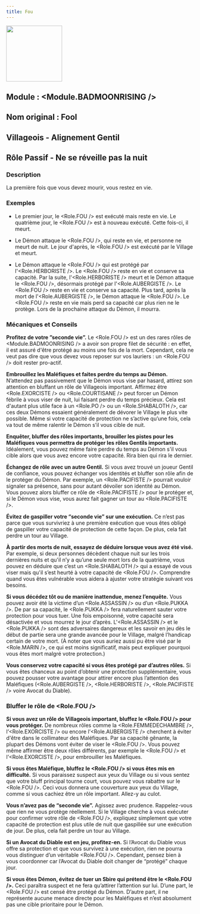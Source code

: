 ```yaml
---
title: Fou
---
```



<img src='/img/blood-on-the-clocktower/roles/fou.png' height='150' />


## Module : <Module.BADMOONRISING />

## Nom original : Fool

## Villageois - Alignement Gentil

## Rôle Passif - Ne se réveille pas la nuit

### Description

La première fois que vous devez mourir, vous restez en vie.

### Exemples

- Le premier jour, le <Role.FOU /> est exécuté mais reste en vie. Le quatrième jour, le <Role.FOU /> est à nouveau exécuté. Cette fois-ci, il meurt.

- Le Démon attaque le <Role.FOU />, qui reste en vie, et personne ne meurt de nuit. Le jour d'après, le <Role.FOU /> est exécuté par le Village et meurt.

- Le Démon attaque le <Role.FOU /> qui est protégé par l'<Role.HERBORISTE />. Le <Role.FOU /> reste en vie et conserve sa capacité. Par la suite, l'<Role.HERBORISTE /> meurt et le Démon attaque le <Role.FOU />, désormais protégé par l'<Role.AUBERGISTE />. Le <Role.FOU /> reste en vie et conserve sa capacité. Plus tard, après la mort de l'<Role.AUBERGISTE />, le Démon attaque le <Role.FOU />. Le <Role.FOU /> reste en vie mais perd sa capacité car plus rien ne le protège. Lors de la prochaine attaque du Démon, il mourra.

### Mécaniques et Conseils

**Profitez de votre ”seconde vie”.** Le <Role.FOU /> est un des rares rôles de <Module.BADMOONRISING /> a avoir son propre filet de sécurité : en effet, il est assuré d'être protégé au moins une fois de la mort. Cependant, cela ne veut pas dire que vous devez vous reposer sur vos lauriers : un <Role.FOU /> doit rester pro-actif.

**Embrouillez les Maléfiques et faites perdre du temps au Démon.** N’attendez pas passivement que le Démon vous vise par hasard, attirez son attention en bluffant un rôle de Villageois important. Affirmez être <Role.EXORCISTE /> ou <Role.COURTISANE /> peut forcer un Démon fébrile à vous viser de nuit, lui faisant perdre du temps précieux. Cela est d'autant plus utile face à un <Role.PO /> ou un <Role.SHABALOTH />, car ces deux Démons essaient généralement de dévorer le Village le plus vite possible. Même si votre capacité de protection ne s’active qu’une fois, cela va tout de même ralentir le Démon s’il vous cible de nuit.

**Enquêter, bluffer des rôles importants, brouiller les pistes pour les Maléfiques vous permettra de protéger les rôles Gentils importants.** Idéalement, vous pouvez même faire perdre du temps au Démon s'il vous cible alors que vous avez encore votre capacité. Rira bien qui rira le dernier.

**Échangez de rôle avec un autre Gentil.** Si vous avez trouvé un joueur Gentil de confiance, vous pouvez échanger vos identités et bluffer son rôle afin de le protéger du Démon. Par exemple, un <Role.PACIFISTE /> pourrait vouloir signaler sa présence, sans pour autant dévoiler son identité au Démon. Vous pouvez alors bluffer ce rôle de <Role.PACIFISTE /> pour le protéger et, si le Démon vous vise, vous aurez fait gagner un tour au <Role.PACIFISTE />.

**Évitez de gaspiller votre “seconde vie” sur une exécution.** Ce n’est pas parce que vous survivriez à une première exécution que vous êtes obligé de gaspiller votre capacité de protection de cette façon. De plus, cela fait perdre un tour au Village.

**À partir des morts de nuit, essayez de déduire lorsque vous avez été visé.** Par exemple, si deux personnes décèdent chaque nuit sur les trois dernières nuits et qu'il n’y a qu’une seule mort lors de la quatrième, vous pouvez en déduire que c’est un <Role.SHABALOTH /> qui a essayé de vous viser mais qu'il s’est heurté à votre capacité de <Role.FOU />. Comprendre quand vous êtes vulnérable vous aidera à ajuster votre stratégie suivant vos besoins.

**Si vous décédez tôt ou de manière inattendue, menez l’enquête.** Vous pouvez avoir été la victime d’un <Role.ASSASSIN /> ou d’un <Role.PUKKA />. De par sa capacité, le <Role.PUKKA /> fera naturellement sauter votre protection pour vous tuer. Une fois empoisonné, votre capacité sera désactivée et vous mourrez le jour d’après. L'<Role.ASSASSIN /> et le <Role.PUKKA /> sont des adversaires dangereux et les savoir en jeu dès le début de partie sera une grande avancée pour le Village, malgré l’handicap certain de votre mort. (À noter que vous auriez aussi pu être visé par le <Role.MARIN />, ce qui est moins significatif, mais peut expliquer pourquoi vous êtes mort malgré votre protection.)

**Vous conservez votre capacité si vous êtes protégé par d’autres rôles.** Si vous êtes chanceux au point d’obtenir une protection supplémentaire, vous pouvez pousser votre avantage pour attirer encore plus l’attention des Maléfiques (<Role.AUBERGISTE />, <Role.HERBORISTE />, <Role.PACIFISTE /> voire Avocat du Diable).

### Bluffer le rôle de <Role.FOU />

**Si vous avez un rôle de Villageois important, bluffez le <Role.FOU /> pour vous protéger.** De nombreux rôles comme la <Role.FEMMEDECHAMBRE />, l’<Role.EXORCISTE /> ou encore l’<Role.AUBERGISTE /> cherchent à éviter d'être dans le collimateur des Maléfiques. Par sa capacité gênante, la plupart des Démons vont éviter de viser le <Role.FOU />. Vous pouvez même affirmer être deux rôles différents, par exemple le <Role.FOU /> et l’<Role.EXORCISTE />, pour embrouiller les Maléfiques.

**Si vous êtes Maléfique, bluffez le <Role.FOU /> si vous êtes mis en difficulté.** Si vous paraissez suspect aux yeux du Village ou si vous sentez que votre bluff principal tourne court, vous pouvez vous rabattre sur le <Role.FOU />. Ceci vous donnera une couverture aux yeux du Village, comme si vous cachiez être un rôle important. Allez-y au culot.

**Vous n’avez pas de “seconde vie”.** Agissez avec prudence. Rappelez-vous que rien ne vous protège réellement. Si le Village cherche à vous exécuter pour confirmer votre rôle de <Role.FOU />, expliquez simplement que votre capacité de protection est plus utile de nuit que gaspillée sur une exécution de jour. De plus, cela fait perdre un tour au Village.

**Si un Avocat du Diable est en jeu, profitez-en.** Si l’Avocat du Diable vous offre sa protection et que vous survivez à une exécution, rien ne pourra vous distinguer d’un véritable <Role.FOU />. Cependant, pensez bien à vous coordonner car l’Avocat du Diable doit changer de “protégé” chaque jour.

**Si vous êtes Démon, évitez de tuer un Sbire qui prétend être le <Role.FOU />.** Ceci paraîtra suspect et ne fera qu’attirer l’attention sur lui. D’une part, le <Role.FOU /> est censé être protégé du Démon. D’autre part, il ne représente aucune menace directe pour les Maléfiques et n’est absolument pas une cible prioritaire pour le Démon.

